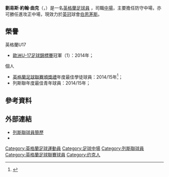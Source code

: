 {{noteta|G1=足球|G2=FAcup|G3=列斯聯
|T=zh-hans:刘易斯·库克; zh-hk:劉易斯·曲克;
|1=zh-hans:库克; zh-hk:曲克;
}}
{{Infobox football biography
| name = 劉易斯·曲克<br >''Lewis Cook''
| image               = Lewis Cook Leeds.jpg
| caption = 
| fullname            = Lewis John Cook<ref>{{cite web |url=http://www.football-league.co.uk/documents/pages-from-fl-professional-retain-list-free-transfers-2014-15-2.pdf-...549-2491536.pdf |title=THE FOOTBALL LEAGUE LIMITED CLUB LIST OF REGISTERED PLAYERS AS AT 16TH MAY 2015 |publisher=The Football League |date=12 June 2015 |accessdate=17 June 2015 |deadurl=yes |archiveurl=https://web.archive.org/web/20150616201258/http://www.football-league.co.uk/documents/pages-from-fl-professional-retain-list-free-transfers-2014-15-2.pdf-...549-2491536.pdf |archivedate=2015年6月16日 }}</ref>
| birth_date          = {{birth date and age|1997|2|3|df=y}}<ref name="Lewis Cook">{{cite web|title=Lewis Cook|url=http://hugmansfootballers.com/player/26571|publisher=Barry Hugman's Footballers|accessdate=28 June 2015|archive-url=https://web.archive.org/web/20160304032414/http://hugmansfootballers.com/player/26571|archive-date=2016-03-04|dead-url=yes}}</ref>
| birth_place         = 英格蘭[[約克|約克]]
| height              = {{height|ft=5|in=9}}
| position = [[中場|中場]]
| currentclub         = [[伯恩茅斯足球俱乐部|伯恩茅斯]]
| clubnumber          = 4
| youthyears1         = 2004–2014 | youthclubs1 =  [[列斯聯足球會|列斯聯]]
| years1              = 2014–2016 | clubs1 = [[列斯聯足球會|列斯聯]]  | caps1 = 80 | goals1 = 1
| years2              = 2016–     | clubs2 = [[伯恩茅斯足球俱乐部|伯恩茅斯]]  | caps2 = 106  | goals2 = 1
| nationalyears1      = 2011–2013 | nationalteam1 = [[英格蘭16歲以下足球代表隊|英格蘭U16]] | nationalcaps1 = 5  | nationalgoals1 = 0
| nationalyears2      = 2013–2014 | nationalteam2 = [[英格蘭17歲以下足球代表隊|英格蘭U17]] | nationalcaps2 = 12 | nationalgoals2 = 0
| nationalyears3      = 2014–2015 | nationalteam3 = [[英格蘭18歲以下足球代表隊|英格蘭U18]] | nationalcaps3 = 1  | nationalgoals3 = 0
| nationalyears4      = 2015–2016 | nationalteam4 = [[英格蘭19歲以下足球代表隊|英格蘭U19]] | nationalcaps4 = 7  | nationalgoals4 = 0
| nationalyears5      = 2016–2017 | nationalteam5 = [[英格蘭20歲以下足球代表隊|英格蘭U20]] | nationalcaps5 = 12  | nationalgoals5 = 1
| nationalyears6      = 2017–2018 | nationalteam6 = [[英格蘭21歲以下足球代表隊|英格蘭U21]] | nationalcaps6 = 14  | nationalgoals6 = 0
| nationalyears7      = 2018–     | nationalteam7 = [[英格蘭足球代表隊|英格蘭]] | nationalcaps7 = 1  | nationalgoals7 = 0
| pcupdate = 19:09, 1 July 2021 (UTC)
| ntupdate = 21:30, 27 March 2018 (UTC)
}}

'''劉易斯·約翰·曲克'''（{{lang-en|'''Lewis John Cook'''}}，{{bd|1997年|2月3日|catidx=Cook, Lewis}}）是一名[[英格蘭|英格蘭]][[足球員|足球員]] ，司職[[中場|中場]]，主要擔任防守中場，亦可勝任進攻正中場，現效力於[[英冠|英冠]]球會[[伯恩茅斯足球俱乐部|伯恩茅斯]]。

== 榮譽 ==
;英格蘭U17
* [[歐洲U-17足球錦標賽|歐洲U-17足球錦標賽]]冠軍（1）：2014年；

;個人
* [[英格蘭足球聯賽頒獎禮|英格蘭足球聯賽頒獎禮]]年度最佳學徒球員：2014/15年<ref>{{Cite web |url=http://www.football-league.co.uk/news/article/2015/leeds-united-lewis-cook-lfe-championship-apprentice-of-the-year-2411702.aspx |title=Leeds United Lewis Cook LFE Championship Apprentice of the Year |accessdate=2015-05-03 |archive-date=2016-03-04 |archive-url=https://web.archive.org/web/20160304054546/http://www.football-league.co.uk/news/article/2015/leeds-united-lewis-cook-lfe-championship-apprentice-of-the-year-2411702.aspx |dead-url=no }}</ref>；
* 列斯聯年度最佳青年球員：2014/15年；

== 參考資料 ==
{{Reflist}}

== 外部連結 ==
* [http://www.leedsunited.com/players/player/335184/title/lewis-cook 列斯聯球員簡歷] {{Wayback|url=http://www.leedsunited.com/players/player/335184/title/lewis-cook |date=20160921211055 }}
* {{soccerbase|id=76969|name=劉易斯·曲克}}

{{般尼茅夫球員名單}}
{{英格蘭足球聯賽頒獎禮年度最佳青年球員}}

{{DEFAULTSORT:Cook, Lewis}}
[[Category:英格蘭足球運動員|Category:英格蘭足球運動員]]
[[Category:足球中場|Category:足球中場]]
[[Category:列斯聯球員|Category:列斯聯球員]]
[[Category:英格蘭足球聯賽球員|Category:英格蘭足球聯賽球員]]
[[Category:约克人|Category:约克人]]